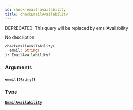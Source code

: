 ```yaml
---
id: check-email-availability
title: checkEmailAvailability
---
```


<span class="badge badge--warning">DEPRECATED: This query will be replaced by emailAvailability</span>

No description

```graphql
checkEmailAvailability(
  email: String!
): EmailAvailability!

```

### Arguments

#### `email` ([`String!`](/docs/graphql/scalars/string))

### Type

#### [`EmailAvailability`](/docs/graphql/objects/email-availability)
